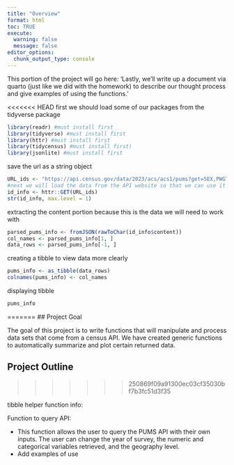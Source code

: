 ```yaml
---
title: "Overview"
format: html
toc: TRUE
execute: 
  warning: false
  message: false
editor_options: 
  chunk_output_type: console
---
```


This portion of the project will go here:
'Lastly, we’ll write up a document via quarto (just like we did with the homework) to describe our thought process and give examples of using the functions.'

<<<<<<< HEAD
first we should load some of our packages from the tidyverse package
```r
library(readr) #must install first
library(tidyverse) #must install first 
library(httr) #must install first
library(tidycensus) #must install first)
library(jsonlite) #must install first 
```

save the url as a string object
```r
URL_ids <- "https://api.census.gov/data/2023/acs/acs1/pums?get=SEX,PWGTP,MAR&SCHL=24"
#next we will load the data from the API website so that we can use it for our project
id_info <- httr::GET(URL_ids)
str(id_info, max.level = 1)
```

extracting the content portion because this is the data we will need to work with 
```r
parsed_pums_info <- fromJSON(rawToChar(id_info$content))
col_names <- parsed_pums_info[1, ]
data_rows <- parsed_pums_info[-1, ]
```

creating a tibble to view data more clearly
```r
pums_info <- as_tibble(data_rows)
colnames(pums_info) <- col_names 
```

displaying tibble
```r
pums_info
```
=======
## Project Goal

The goal of this project is to write functions that will manipulate and process data sets that come from a census API. We have created generic functions to automatically summarize and plot certain returned data.

## Project Outline
>>>>>>> 250869f09a91300ec03cf35030bf7b3fc51d3f35

tibble helper function info:

Function to query API:

- This function allows the user to query the PUMS API with their own inputs. The user can change the year of survey, the numeric and categorical variables retrieved, and the geography level.
- Add examples of use
